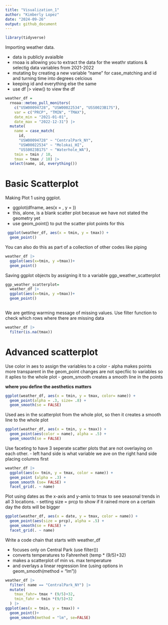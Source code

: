 ```yaml
---
title: "Visualization_1"
author: "Kimberly Lopez"
date: "2024-09-26"
output: github_document
---
```

```r
library(tidyverse)

```


Importing weather data. 

- data is publicly avaialble
- rnoaa is allowing you to extract the data for the weathr stations & selectig data variables from 2021-2022
- mutating by creating a new variable "name" for case_matching and id and turning time into degrees celcious 
- keeping id and everything else the same 
- use df |> view() to view the df 

```r
weather_df = 
  rnoaa::meteo_pull_monitors(
    c("USW00094728", "USW00022534", "USS0023B17S"),
    var = c("PRCP", "TMIN", "TMAX"), 
    date_min = "2021-01-01",
    date_max = "2022-12-31") |>
  mutate(
    name = case_match(
      id, 
      "USW00094728" ~ "CentralPark_NY", 
      "USW00022534" ~ "Molokai_HI",
      "USS0023B17S" ~ "Waterhole_WA"),
    tmin = tmin / 10,
    tmax = tmax / 10) |>
  select(name, id, everything())

```

# Basic Scatterplot 
Making Plot 1 using ggplot. 

- ggplot(dfname, aes(x = , y = ))
- this, alone, is a blank scatter plot becasue we have not stated the geometry yet
- use geom_point() to put the scatter plot points for this

```r
 ggplot(weather_df, aes(x = tmin, y = tmax)) + 
  geom_point()
```

You can also do this as part of a collection of other codes like piping 

```r
weather_df |> 
  ggplot(aes(x=tmin, y =tmax))+ 
  geom_point()

```

Saving ggplot objects by assigning it to a variable ggp_weather_scatterplot

```r
ggp_weather_scatterplot= 
  weather_df |> 
  ggplot(aes(x=tmin, y =tmax))+ 
  geom_point()
  
```

We are getting warming message of missing values. Use filter function to check which rows where there are missing data

```r
weather_df |>
  filter(is.na(tmax))
```

# Advanced scatterplot 

Use color in aes to assign the variables to a color
- alpha makes points more transparent in the geom_point changes are not specfiic to variables so it aplies to the whole plot 
- geom_smooth creates a smooth line in the points

**where you define the aesthetics matters**

```r
ggplot(weather_df, aes(x = tmin, y = tmax, color= name)) + 
  geom_point(alpha = .3, size= .8) + 
  geom_smooth(se = FALSE)
```
Used aes in the scatterplot from the whole plot, so then it creates a smooth line to the whole plot 

```r
ggplot(weather_df, aes(x = tmin, y = tmax)) + 
  geom_point(aes(color = name), alpha = .5) +
  geom_smooth(se = FALSE)
```

Use faceting to have 3 seperate scatter plots that are not overlaying on each other. 
- left hand side is what variable we ave on the right hand side placing columns first 

```r

weather_df |>
  ggplot(aes(x= tmin, y = tmax, color = name)) + 
  geom_point (alpha = .3) + 
  geom_smooth (se= FALSE) + 
  facet_grid(. ~ name)
```

Plot using dates as the x-axis and y-amix to tmax to see seasonal trends in all 3 locations.
- setting size = prcp to show if it rained more on a certain day the dots will be bigger

```r

ggplot(weather_df, aes(x = date, y = tmax, color = name)) + 
  geom_point(aes(size = prcp), alpha = .5) +
  geom_smooth(se = FALSE) + 
  facet_grid(. ~ name)
```

Write a code chain that starts with weather_df

- focuses only on Central Park (use filter()) 
- converts temperatures to Fahrenheit (temp * (9/5)+32)
- makes a scatterplot of min vs. max temperature
- and overlays a linear regression line (using options in geom_smooth(method = "lm"))

```r
weather_df |> 
  filter( name == "CentralPark_NY") |> 
  mutate(
    tmax_fahr= tmax * (9/5)+32, 
    tmin_fahr = tmin *(9/5)+32
  ) |>
ggplot(aes(x = tmin, y = tmax)) + 
  geom_point()+ 
  geom_smooth(method = "lm", se=FALSE) 
  



```

